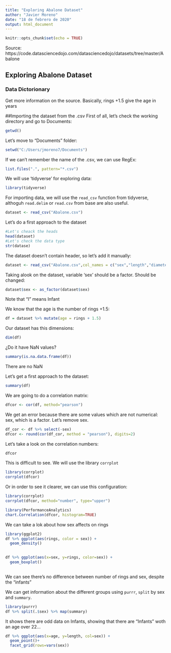 ---
title: "Exploring Abalone Dataset"
author: "Javier Moreno"
date: "18 de febrero de 2020"
output: html_document
---

```{r setup, include=FALSE}
knitr::opts_chunk$set(echo = TRUE)
```

Source: https://code.datasciencedojo.com/datasciencedojo/datasets/tree/master/Abalone

## Exploring Abalone Dataset

### Data Dictorionary
Get more information on the source.
Basically, rings +1.5 give the age in years

##Importing the dataset from the .csv
First of all, let's check the working directory and go to Documents:
```{r}
getwd()
```

Let's move to "Documents" folder:
```{r}
setwd("C:/Users/jmoreno7/Documents")
```

If we can't remember the name of the .csv, we can use RegEx:
```{r}
list.files(".", pattern="*.csv")
```

We will use 'tidyverse' for exploring data:
```{r}
library(tidyverse)
```

For importing data, we will use the `read_csv` function from tidyverse, althoguh `read.delim` or `read.csv` from base are also useful.

```{r}
dataset <- read_csv("Abalone.csv")
```

Let's do a first approach to the dataset

```{r}
#Let's cheack the heads
head(dataset)
#Let's check the data type
str(datase)
```

The dataset doesn't contain header, so let's add it manually:
```{r}
dataset <- read_csv("Abalone.csv",col_names = c("sex","length","diameter", "height","whole_weight","shucked_Weight","viscera","shell","rings"))
```

Taking  alook on the dataset, variable 'sex' should be a factor. Should be changed:
```{r}
dataset$sex <- as_factor(dataset$sex)
```

Note that "I" means Infant

We know that the age is the number of rings +1.5:

```{r}
df = dataset %>% mutate(age = rings + 1.5)
```

Our dataset has this dimensions:

```{r}
dim(df)
```

¿Do it have NaN values?

```{r}
summary(is.na.data.frame(df))
```

There are no NaN

Let's get a first approach to the dataset:
```{r}
summary(df)
```

We are going to do a correlation matrix:

```{r}
dfcor <- cor(df, method="pearson")
```

We get an error because there are some values which are not numerical: sex, which is a factor. Let's remove sex.

```{r}
df_cor <- df %>% select(-sex)
dfcor <- round(cor(df_cor, method = "pearson"), digits=2)
```

Let's take a look on the correlation numbers:

```{r}
dfcor
```

This is difficult to see. We will use the library `corrplot`
```{r}
library(corrplot)
corrplot(dfcor)
```

Or in order to see it clearer, we can use this configuration:
```{r}
library(corrplot)
corrplot(dfcor, method="number", type="upper")
```

```{r}
library(PerformanceAnalytics)
chart.Correlation(dfcor, histogram=TRUE)
```

We can take a lok about how sex affects on rings
```{r}
library(ggplot2)
df %>% ggplot(aes(rings, color = sex)) +
  geom_density()
 
```

```{r}
df %>% ggplot(aes(x=sex, y=rings, color=sex)) +
  geom_boxplot()
 
```

We can see there's no difference between number of rings and sex, despite the "infants"

We can get information about the different groups using `purrr`, `split` by sex and `summary`.
```{r}
library(purrr)
df %>% split(.$sex) %>% map(summary)
```

It shows there are odd data on Infants, showing that there are "Infants" woth an age over 22...

```{r}
df %>% ggplot(aes(x=age, y=length, col=sex)) +
  geom_point()+
  facet_grid(rows=vars(sex))
```







